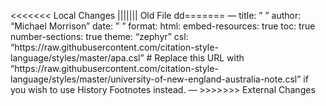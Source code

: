 <<<<<<< Local Changes
||||||| Old File
dd=======
---
title: " "
author: "Michael Morrison"
date: " "
format:
  html:
    embed-resources: true
    toc: true
    number-sections: true
theme: "zephyr"
csl: "https://raw.githubusercontent.com/citation-style-language/styles/master/apa.csl" # Replace this URL with "https://raw.githubusercontent.com/citation-style-language/styles/master/university-of-new-england-australia-note.csl" if you wish to use History Footnotes instead.
---
>>>>>>> External Changes
